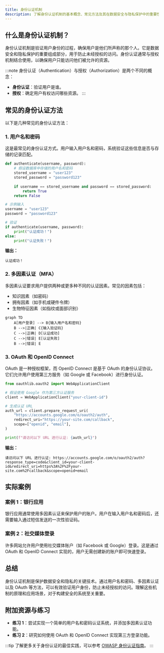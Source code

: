 ```yaml
---
title: 身份认证机制
description: 了解身份认证机制的基本概念、常见方法及其在数据安全与隐私保护中的重要性。本文适合初学者，包含代码示例和实际案例。
---
```


## 什么是身份认证机制？

身份认证机制是验证用户身份的过程，确保用户是他们所声称的那个人。它是数据安全和隐私保护的重要组成部分，用于防止未经授权的访问。身份认证通常与授权机制结合使用，以确保用户只能访问他们被允许的资源。

:::note
身份认证（Authentication）与授权（Authorization）是两个不同的概念：
- **身份认证**：验证用户是谁。
- **授权**：确定用户有权访问哪些资源。
:::

## 常见的身份认证方法

以下是几种常见的身份认证方法：

### 1. 用户名和密码
这是最常见的身份认证方式。用户输入用户名和密码，系统验证这些信息是否与存储的记录匹配。

```python
def authenticate(username, password):
    # 假设数据库中存储的用户名和密码
    stored_username = "user123"
    stored_password = "password123"
    
    if username == stored_username and password == stored_password:
        return True
    return False

# 示例输入
username = "user123"
password = "password123"

# 验证
if authenticate(username, password):
    print("认证成功！")
else:
    print("认证失败！")
```

**输出：**
```
认证成功！
```

### 2. 多因素认证（MFA）
多因素认证要求用户提供两种或更多种不同的认证因素。常见的因素包括：
- 知识因素（如密码）
- 拥有因素（如手机或硬件令牌）
- 生物特征因素（如指纹或面部识别）

```mermaid
graph TD
    A[用户登录] --> B{输入用户名和密码}
    B -->|正确| C{输入验证码}
    C -->|正确| D[认证成功]
    C -->|错误| E[认证失败]
    B -->|错误| E
```

### 3. OAuth 和 OpenID Connect
OAuth 是一种授权框架，而 OpenID Connect 是基于 OAuth 的身份认证协议。它们允许用户使用第三方服务（如 Google 或 Facebook）进行身份认证。

```python
from oauthlib.oauth2 import WebApplicationClient

# 假设使用 Google 作为第三方认证服务
client = WebApplicationClient("your-client-id")

# 生成认证 URL
auth_url = client.prepare_request_uri(
    "https://accounts.google.com/o/oauth2/auth",
    redirect_uri="https://your-site.com/callback",
    scope=["openid", "email"],
)

print(f"请访问以下 URL 进行认证: {auth_url}")
```

**输出：**
```
请访问以下 URL 进行认证: https://accounts.google.com/o/oauth2/auth?response_type=code&client_id=your-client-id&redirect_uri=https%3A%2F%2Fyour-site.com%2Fcallback&scope=openid+email
```

## 实际案例

### 案例 1：银行应用
银行应用通常使用多因素认证来保护用户的账户。用户在输入用户名和密码后，还需要输入通过短信发送的一次性验证码。

### 案例 2：社交媒体登录
许多网站允许用户使用社交媒体账户（如 Facebook 或 Google）登录。这是通过 OAuth 和 OpenID Connect 实现的，用户无需创建新的账户即可快速登录。

## 总结

身份认证机制是保护数据安全和隐私的关键技术。通过用户名和密码、多因素认证以及 OAuth 等方法，可以有效验证用户身份，防止未经授权的访问。理解这些机制的原理和应用场景，对于构建安全的系统至关重要。

## 附加资源与练习

- **练习 1**：尝试实现一个简单的用户名和密码认证系统，并添加多因素认证功能。
- **练习 2**：研究如何使用 OAuth 和 OpenID Connect 实现第三方登录功能。

:::tip
了解更多关于身份认证的最佳实践，可以参考 [OWASP 身份认证指南](https://owasp.org/www-project-cheat-sheets/cheatsheets/Authentication_Cheat_Sheet.html)。
:::